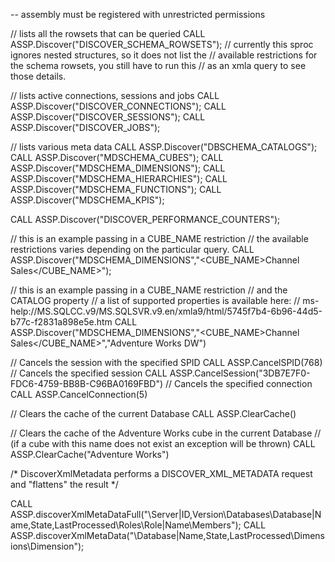 -- assembly must be registered with unrestricted permissions

// lists all the rowsets that can be queried
CALL ASSP.Discover("DISCOVER_SCHEMA_ROWSETS");
// currently this sproc ignores nested structures, so it does not list the
// available restrictions for the schema rowsets, you still have to run this
// as an xmla query to see those details.

// lists active connections, sessions and jobs
CALL ASSP.Discover("DISCOVER_CONNECTIONS");
CALL ASSP.Discover("DISCOVER_SESSIONS");
CALL ASSP.Discover("DISCOVER_JOBS");

// lists various meta data
CALL ASSP.Discover("DBSCHEMA_CATALOGS");
CALL ASSP.Discover("MDSCHEMA_CUBES");
CALL ASSP.Discover("MDSCHEMA_DIMENSIONS");
CALL ASSP.Discover("MDSCHEMA_HIERARCHIES");
CALL ASSP.Discover("MDSCHEMA_FUNCTIONS");
CALL ASSP.Discover("MDSCHEMA_KPIS");

CALL ASSP.Discover("DISCOVER_PERFORMANCE_COUNTERS");

// this is an example passing in a CUBE_NAME restriction
// the available restrictions varies depending on the particular query.
CALL ASSP.Discover("MDSCHEMA_DIMENSIONS","<CUBE_NAME>Channel Sales</CUBE_NAME>");

// this is an example passing in a CUBE_NAME restriction
// and the CATALOG property
// a list of supported properties is available here:
// ms-help://MS.SQLCC.v9/MS.SQLSVR.v9.en/xmla9/html/5745f7b4-6b96-44d5-b77c-f2831a898e5e.htm
CALL ASSP.Discover("MDSCHEMA_DIMENSIONS","<CUBE_NAME>Channel Sales</CUBE_NAME>","<CATALOG>Adventure Works DW</CATALOG>")

// Cancels the session with the specified SPID
CALL ASSP.CancelSPID(768)
// Cancels the specified session
CALL ASSP.CancelSession("3DB7E7F0-FDC6-4759-BB8B-C96BA0169FBD")
// Cancels the specified connection
CALL ASSP.CancelConnection(5)

// Clears the cache of the current Database
CALL ASSP.ClearCache()

// Clears the cache of the Adventure Works cube in the current Database
// (if a cube with this name does not exist an exception will be thrown)
CALL ASSP.ClearCache("Adventure Works")


/*
 DiscoverXmlMetadata performs a DISCOVER_XML_METADATA request and "flattens" the result
*/

CALL ASSP.discoverXmlMetaDataFull("\Server|ID,Version\Databases\Database|Name,State,LastProcessed\Roles\Role|Name\Members");
CALL ASSP.discoverXmlMetaData("\Database|Name,State,LastProcessed\Dimensions\Dimension");